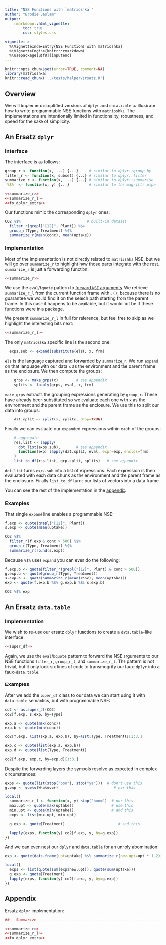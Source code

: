 ```yaml
---
title: "NSE Functions with `matrioshka`"
author: "Brodie Gaslam"
output:
    rmarkdown::html_vignette:
        toc: true
        css: styles.css

vignette: >
  %\VignetteIndexEntry{NSE Functions with matrioshka}
  %\VignetteEngine{knitr::rmarkdown}
  %\usepackage[utf8]{inputenc}
---
```


```r
knitr::opts_chunk$set(error=TRUE, comment=NA)
library(matrioshka)
knitr::read_chunk('../tests/helper/ersatz.R')
```

## Overview

We will implement simplified versions of `dplyr` and `data.table` to illustrate
how to write programmable NSE functions with `matrioshka`.  The implementations are
intentionally limited in functionality, robustness, and speed for the sake of
simplicity.

## An Ersatz `dplyr`

### Interface

The interface is as follows:

```r
group_r <- function(x, ...) {...}     # similar to dplyr::group_by
filter_r <- function(x, subset) {...} # similar to dplyr::filter
summarize_r <- function(x, ...) {...} # similar to dplyr::summarise
`%$%` <- function(x, y) {...}         # similar to the magrittr pipe
```
```r
<<summarize_r>>
<<summarize_r_l>>
<<fo_dplyr_extra>>
```

Our functions mimic the corresponding `dplyr` ones:

```r
CO2 %$%                              # built-in dataset
  filter_r(grepl("[12]", Plant)) %$%
  group_r(Type, Treatment) %$%
  summarize_r(mean(conc), mean(uptake))
```

### Implementation

Most of the implementation is not directly related to `matrioshka` NSE, but we will
go over `summarize_r` to highlight how those parts integrate with the rest.
`summarize_r` is just a forwarding function:

```r
<<summarize_r>>
```

We use the `eval`/`bquote` pattern to [forward `NSE` arguments][1].  We
retrieve `summarize_r_l` from the current function frame with `.()`, because
there is no guarantee we would find it on the search path starting from the
parent frame.  In this case it happens to be available, but it would not be if
these functions were in a package.

We present `summarize_r_l` in full for reference, but feel free to skip as we
highlight the interesting bits next:

```r
<<summarize_r_l>>
```

The only `matrioshka` specific line is the second one:

```r
  exps.sub <- expand(substitute(els), x, frm)
```

`els` is the language captured and forwarded by `summarize_r`.  We run `expand`
on that language with our data `x` as the environment and the parent frame as
the enclosure.  We then compute the groups:

```r
    grps <- make_grps(x)        # see appendix
    splits <- lapply(grps, eval, x, frm)
```

`make_grps` extracts the grouping expressions generating by `group_r`.  These
have already been substituted so we evaluate each one with `x` as the
environment and the parent frame as the enclosure.  We use this to split our
data into groups:

```r
    dat.split <- split(x, splits, drop=TRUE)
```

Finally we can evaluate our `expand`ed expressions within each of the groups:

```r
    # aggregate
    res.list <- lapply(
      dot_list(exps.sub),       # see appendix
      function(exp) lapply(dat.split, eval, expr=exp, enclos=frm)
    )
    list_to_df(res.list, grp.split, splits)   # see appendix
```

`dot.list` turns `exps.sub` into a list of expressions.  Each expression is then
evaluated with each data chunk as the environment and the parent frame as the
enclosure.  Finally `list_to_df` turns our lists of vectors into a data frame.

You can see the rest of the implementation in the [appendix](#appendix).

### Examples

That single `expand` line enables a programmable NSE:

```r
f.exp <- quote(grepl("[12]", Plant))
s.exp <- quote(mean(uptake))

CO2 %$%
  filter_r(f.exp & conc > 500) %$%
  group_r(Type, Treatment) %$%
  summarize_r(round(s.exp))
```

Because `%$%` uses `expand` you can even do the following:

```r
f.exp.b <- quote(filter_r(grepl("[12]", Plant) & conc > 500))
g.exp.b <- quote(group_r(Type, Treatment))
s.exp.b <- quote(summarize_r(mean(conc), mean(uptake)))
exp <- quote(f.exp.b %$% g.exp.b %$% s.exp.b)

CO2 %$% exp
```

## An Ersatz `data.table`

### Implementation

We wish to re-use our ersatz `dplyr` functions to create a `data.table`-like
interface:

```r
<<super_df>>
```

Again, we use the `eval`/`bquote` pattern to forward the NSE arguments to our
NSE functions `filter_r`, `group_r_l`, and `summarize_r_l`.  The pattern
is not trivial, but it only took six lines of code to transmogrify our
faux-`dplyr` into a faux-`data.table`.

### Examples

After we add the `super_df` class to our data we can start using it with
`data.table` semantics, but with programmable NSE:

```r
co2 <- as.super_df(CO2)
co2[f.exp, s.exp, by=Type]

exp.a <- quote(max(conc))
exp.b <- quote(min(conc))

co2[f.exp, list(exp.a, exp.b), by=list(Type, Treatment)][1:3,]

exp.c <- quote(list(exp.a, exp.b))
exp.d <- quote(list(Type, Treatment))

co2[f.exp, exp.c, by=exp.d][1:3,]

```

Despite the forwarding layers the symbols resolve as expected in complex
circumstances:

```r
exps <- quote(list(stop("boo"), stop("ya")))  # don't use this
g.exp <- quote(Whatever)                         # nor this

local({
  summarize_r_l <- function(x, y) stop("boom")  # nor this
  max.upt <- quote(max(uptake))                 # use this
  min.upt <- quote(min(uptake))                 # and this
  exps <- list(max.upt, min.upt)

  g.exp <- quote(Treatment)                        # and this

  lapply(exps, function(y) co2[f.exp, y, by=g.exp])
})
```

And we can even nest our `dplyr` and `data.table` for an unholy abomination:

```r

exp <- quote(data.frame(upt=uptake) %$% summarize_r(new.upt=upt * 1.2))

local({
  exps <- list(quote(sum(exp$new.upt)), quote(sum(uptake)))
  g.exp <- quote(Treatment)
  lapply(exps, function(y) co2[f.exp, y, by=g.exp])
})

```

## Appendix

Ersatz `dplyr` implementation:

```r
## - Summarize -----------------------------------------------------------------

<<summarize_r>>
<<summarize_r_l>>
<<fo_dplyr_extra>>
```
[1]: ./Introduction.html#forwarding-nse-arguments-to-nse-functions
